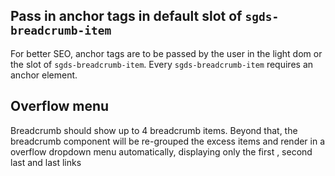 ## Pass in anchor tags in default slot of `sgds-breadcrumb-item`

For better SEO, anchor tags are to be passed by the user in the light dom or the slot of `sgds-breadcrumb-item`. 
Every `sgds-breadcrumb-item` requires an anchor element. 

## Overflow menu 

Breadcrumb should show up to 4 breadcrumb items. Beyond that, the breadcrumb component will be re-grouped the excess items and render in a overflow dropdown menu automatically, displaying only the first , second last and last links 


<Canvas of={BreadcrumbStories.Overflow}>
  <Story of={BreadcrumbStories.Overflow} />
</Canvas>